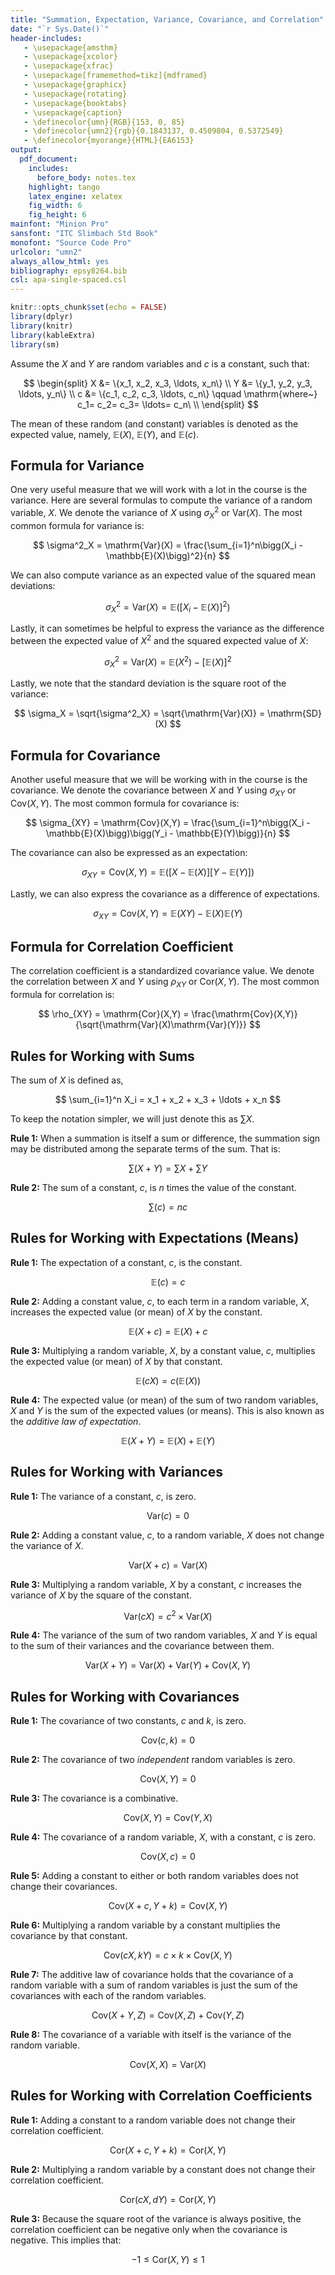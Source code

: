 ```yaml
---
title: "Summation, Expectation, Variance, Covariance, and Correlation"
date: "`r Sys.Date()`"
header-includes:
   - \usepackage{amsthm}
   - \usepackage{xcolor}
   - \usepackage{xfrac}
   - \usepackage[framemethod=tikz]{mdframed}
   - \usepackage{graphicx}
   - \usepackage{rotating}
   - \usepackage{booktabs}
   - \usepackage{caption}
   - \definecolor{umn}{RGB}{153, 0, 85}
   - \definecolor{umn2}{rgb}{0.1843137, 0.4509804, 0.5372549}
   - \definecolor{myorange}{HTML}{EA6153}
output: 
  pdf_document:
    includes:
      before_body: notes.tex
    highlight: tango
    latex_engine: xelatex
    fig_width: 6
    fig_height: 6
mainfont: "Minion Pro"
sansfont: "ITC Slimbach Std Book"
monofont: "Source Code Pro"
urlcolor: "umn2"
always_allow_html: yes
bibliography: epsy8264.bib
csl: apa-single-spaced.csl
---
```


\frenchspacing

```r
knitr::opts_chunk$set(echo = FALSE)
library(dplyr)
library(knitr)
library(kableExtra)
library(sm)
```

Assume the $X$ and $Y$ are random variables and $c$ is a constant, such that:

$$
\begin{split}
X &= \{x_1, x_2, x_3, \ldots, x_n\} \\
Y &= \{y_1, y_2, y_3, \ldots, y_n\} \\
c &= \{c_1, c_2, c_3, \ldots, c_n\} \qquad \mathrm{where~} c_1= c_2= c_3= \ldots= c_n\ \\
\end{split}
$$

The mean of these random (and constant) variables is denoted as the expected value, namely, $\mathbb{E}(X)$, $\mathbb{E}(Y)$, and $\mathbb{E}(c)$.

\vspace{3em}

## Formula for Variance

One very useful measure that we will work with a lot in the course is the variance. Here are several formulas to compute the variance of a random variable, $X$. We denote the variance of $X$ using $\sigma^2_X$ or $\mathrm{Var}(X)$. The most common formula for variance is:

$$
\sigma^2_X = \mathrm{Var}(X) = \frac{\sum_{i=1}^n\bigg(X_i - \mathbb{E}(X)\bigg)^2}{n}
$$

We can also compute variance as an expected value of the squared mean deviations:

$$
\sigma^2_X = \mathrm{Var}(X) = \mathbb{E}\bigg(\big[X_i - \mathbb{E}(X)\big]^2\bigg)
$$

Lastly, it can sometimes be helpful to express the variance as the difference between the expected value of $X^2$ and the squared expected value of $X$:

$$
\sigma^2_X = \mathrm{Var}(X) = \mathbb{E}(X^2) -  \big[\mathbb{E}(X)\big]^2
$$

Lastly, we note that the standard deviation is the square root of the variance:

$$
\sigma_X = \sqrt{\sigma^2_X} = \sqrt{\mathrm{Var}(X)} = \mathrm{SD}(X)
$$

\newpage

## Formula for Covariance

Another useful measure that we will be working with in the course is the covariance. We denote the covariance between $X$ and $Y$ using $\sigma_{XY}$ or $\mathrm{Cov}(X,Y)$. The most common formula for covariance is:

$$
\sigma_{XY} = \mathrm{Cov}(X,Y) = \frac{\sum_{i=1}^n\bigg(X_i - \mathbb{E}(X)\bigg)\bigg(Y_i - \mathbb{E}(Y)\bigg)}{n}
$$

The covariance can also be expressed as an expectation:

$$
\sigma_{XY} = \mathrm{Cov}(X,Y) = \mathbb{E}\bigg(\big[X - \mathbb{E}(X)\big]\big[Y - \mathbb{E}(Y)\big]\bigg)
$$

Lastly, we can also express the covariance as a difference of expectations.

$$
\sigma_{XY} = \mathrm{Cov}(X,Y) = \mathbb{E}(XY) - \mathbb{E}(X)\mathbb{E}(Y)
$$

\vspace{3em}

## Formula for Correlation Coefficient

The correlation coefficient is a standardized covariance value. We denote the correlation between $X$ and $Y$ using $\rho_{XY}$ or $\mathrm{Cor}(X,Y)$. The most common formula for correlation is:

$$
\rho_{XY} = \mathrm{Cor}(X,Y) = \frac{\mathrm{Cov}(X,Y)}{\sqrt{\mathrm{Var}(X)\mathrm{Var}(Y)}}
$$
\vspace{3em}
\rule{\linewidth}{\linethickness}



## Rules for Working with Sums

The sum of $X$ is defined as,

$$
\sum_{i=1}^n X_i = x_1 + x_2 + x_3 + \ldots + x_n
$$

To keep the notation simpler, we will just denote this as $\sum X$.

**Rule 1:** When a summation is itself a sum or difference, the summation sign may be distributed among the separate terms of the sum. That is:

$$
\sum(X + Y) = \sum X + \sum Y
$$

\newpage

**Rule 2:** The sum of a constant, $c$, is $n$ times the value of the constant.

$$
\sum(c) = nc
$$

\vspace{10em}

\rule{\linewidth}{\linethickness}

## Rules for Working with Expectations (Means)

**Rule 1:** The expectation of a constant, $c$, is the constant.

$$
\mathbb{E}(c) = c
$$

\vspace{10em}

**Rule 2:** Adding a constant value, $c$, to each term in a random variable, $X$, increases the expected value (or mean) of $X$ by the constant.

$$
\mathbb{E}(X + c) = \mathbb{E}(X) + c
$$

\vspace{10em}

**Rule 3:** Multiplying a random variable, $X$, by a constant value, $c$, multiplies the expected value (or mean) of $X$ by that constant.

$$
\mathbb{E}(cX) = c\bigg(\mathbb{E}(X)\bigg)
$$

\newpage

**Rule 4:** The expected value (or mean) of the sum of two random variables, $X$ and $Y$ is the sum of the expected values (or means). This is also known as the *additive law of expectation*.

$$
\mathbb{E}(X + Y) = \mathbb{E}(X) + \mathbb{E}(Y)
$$

\vspace{10em}
\rule{\linewidth}{\linethickness}

## Rules for Working with Variances

**Rule 1:** The variance of a constant, $c$, is zero.

$$
\mathrm{Var}(c) = 0
$$

\vspace{10em}

**Rule 2:** Adding a constant value, $c$, to a random variable, $X$ does not change the variance of $X$.

$$
\mathrm{Var}(X+c) = \mathrm{Var}(X)
$$

\vspace{10em}

**Rule 3:** Multiplying a random variable, $X$ by a constant, $c$ increases the variance of $X$ by the square of the constant.

$$
\mathrm{Var}(cX) = c^2 \times \mathrm{Var}(X)
$$

\vspace{10em}

**Rule 4:** The variance of the sum of two random variables, $X$ and $Y$ is equal to the sum of their variances and the covariance between them.

$$
\mathrm{Var}(X + Y) = \mathrm{Var}(X) + \mathrm{Var}(Y) + \mathrm{Cov}(X,Y)
$$

\vspace{10em}
\rule{\linewidth}{\linethickness}

## Rules for Working with Covariances

**Rule 1:** The covariance of two constants, $c$ and $k$, is zero.

$$
\mathrm{Cov}(c,k) = 0
$$

\vspace{10em}

**Rule 2:** The covariance of two *independent* random variables is zero.

$$
\mathrm{Cov}(X,Y) = 0
$$

\vspace{10em}

**Rule 3:** The covariance is a combinative.

$$
\mathrm{Cov}(X,Y) = \mathrm{Cov}(Y,X)
$$

\vspace{10em}

**Rule 4:** The covariance of a random variable, $X$, with a constant, $c$ is zero.

$$
\mathrm{Cov}(X,c) = 0
$$

\vspace{10em}

**Rule 5:** Adding a constant to either or both random variables does not change their covariances.

$$
\mathrm{Cov}(X+c,Y+k) = \mathrm{Cov}(X,Y)
$$

\vspace{10em}

**Rule 6:** Multiplying a random variable by a constant multiplies the covariance by that constant.

$$
\mathrm{Cov}(cX,kY) = c \times k \times \mathrm{Cov}(X,Y)
$$

\vspace{10em}

**Rule 7:** The additive law of covariance holds that the covariance of a random variable with a sum of random variables is just the sum of the covariances with each of the random variables.

$$
\mathrm{Cov}(X+Y, Z) = \mathrm{Cov}(X,Z) + \mathrm{Cov}(Y,Z)
$$

\newpage

**Rule 8:** The covariance of a variable with itself is the variance of the random variable.

$$
\mathrm{Cov}(X, X) = \mathrm{Var}(X)
$$

\vspace{10em}
\rule{\linewidth}{\linethickness}

## Rules for Working with Correlation Coefficients

**Rule 1:** Adding a constant to a random variable does not change their correlation coefficient.

$$
\mathrm{Cor}(X+c, Y+k) = \mathrm{Cor}(X, Y)
$$

\vspace{10em}

**Rule 2:** Multiplying a random variable by a constant does not change their correlation coefficient.



$$
\mathrm{Cor}(cX, dY) = \mathrm{Cor}(X, Y)
$$

\vspace{10em}

**Rule 3:** Because the square root of the variance is always positive, the correlation coefficient can be negative only when the covariance is negative. This implies that:


$$
-1 \leq \mathrm{Cor}(X, Y) \leq 1
$$


